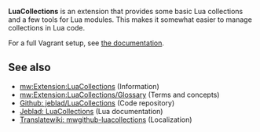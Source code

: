 '''LuaCollections''' is an extension that provides some basic Lua collections and a few tools for Lua modules. This makes it somewhat easier to manage collections in Lua code.

For a full Vagrant setup, see [https://jeblad.github.io/LuaCollections/topics/vagrant.md.html the documentation].

== See also ==

* [[mw:Extension:LuaCollections]] (Information)
* [[mw:Extension:LuaCollections/Glossary]] (Terms and concepts)
* [https://github.com/jeblad/LuaCollections Github: jeblad/LuaCollections] (Code repository)
* [https://jeblad.github.io/LuaCollections/ Jeblad: LuaCollections] (Lua documentation)
* [https://translatewiki.net/wiki/Special:Translate/mwgithub-luacollections Translatewiki: mwgithub-luacollections] (Localization)

